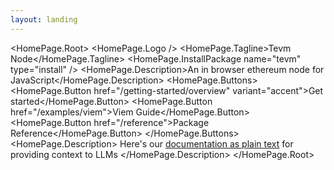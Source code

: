 ```yaml
---
layout: landing
---
```



<HomePage.Root>
  <HomePage.Logo />
  <HomePage.Tagline>Tevm Node</HomePage.Tagline>
  <HomePage.InstallPackage name="tevm" type="install" />
  <HomePage.Description>An in browser ethereum node for JavaScript</HomePage.Description>
  <HomePage.Buttons>
    <HomePage.Button href="/getting-started/overview" variant="accent">Get started</HomePage.Button>
    <HomePage.Button href="/examples/viem">Viem Guide</HomePage.Button>
    <HomePage.Button href="/reference">Package Reference</HomePage.Button>
  </HomePage.Buttons>
  <HomePage.Description>
    Here's our [documentation as plain text](https://node.tevm.sh/llms-full.txt) for providing context to LLMs
  </HomePage.Description>
</HomePage.Root>
